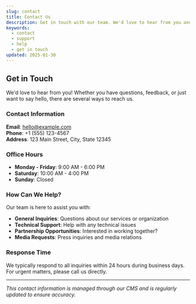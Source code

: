 ```yaml
---
slug: contact
title: Contact Us
description: Get in touch with our team. We'd love to hear from you and answer any questions you may have.
keywords:
  - contact
  - support
  - help
  - get in touch
updated: 2025-01-30
---
```


## Get in Touch

We'd love to hear from you! Whether you have questions, feedback, or just want to say hello, there are several ways to reach us.

### Contact Information

**Email**: [hello@example.com](mailto:hello@example.com)  
**Phone**: +1 (555) 123-4567  
**Address**: 123 Main Street, City, State 12345

### Office Hours

- **Monday - Friday**: 9:00 AM - 6:00 PM
- **Saturday**: 10:00 AM - 4:00 PM  
- **Sunday**: Closed

### How Can We Help?

Our team is here to assist you with:

- **General Inquiries**: Questions about our services or organization
- **Technical Support**: Help with any technical issues
- **Partnership Opportunities**: Interested in working together?
- **Media Requests**: Press inquiries and media relations

### Response Time

We typically respond to all inquiries within 24 hours during business days. For urgent matters, please call us directly.

---

*This contact information is managed through our CMS and is regularly updated to ensure accuracy.*
